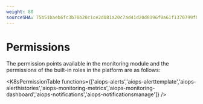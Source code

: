 ```yaml
---
weight: 80
sourceSHA: 75b51baeb6fc3b70b20c1ce2d081a20c7ad41d20d8196f9a61f1370799f8fc40
---
```


# Permissions

The permission points available in the monitoring module and the permissions of the built-in roles in the platform are as follows:

<K8sPermissionTable functions={['aiops-alerts','aiops-alerttemplate','aiops-alerthistories','aiops-monitoring-metrics','aiops-monitoring-dashboard','aiops-notifications','aiops-notificationsmanage']} />

